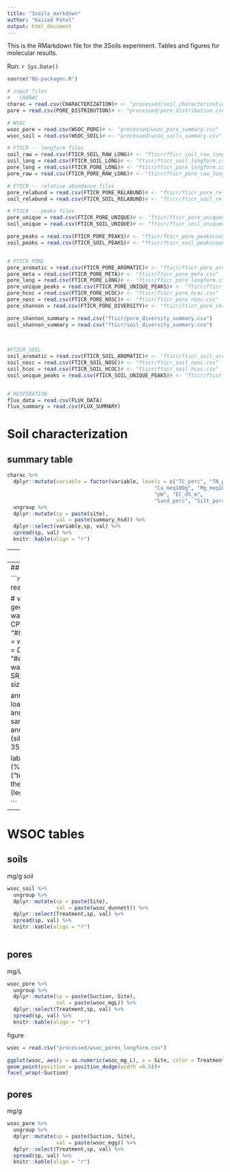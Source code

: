 ```yaml
---
title: "3soils_markdown"
author: "Kaizad Patel"
output: html_document
---
```


This is the RMarkdown file for the 3Soils experiment. Tables and figures for molecular results.

Run: `r Sys.Date()`


```r
source("0b-packages.R")

# input files
#   CHARAC
charac = read.csv(CHARACTERIZATION)# <- "processed/soil_characterization.csv"
pore = read.csv(PORE_DISTRIBUTION)# <- "processed/pore_distribution.csv"

# WSOC
wsoc_pore = read.csv(WSOC_PORE)# <- "processed/wsoc_pore_summary.csv"
wsoc_soil = read.csv(WSOC_SOIL)# <- "processed/wsoc_soils_summary.csv"

# FTICR -- longform files
soil_raw = read.csv(FTICR_SOIL_RAW_LONG)# <- "fticr/fticr_soil_raw_longform.csv"
soil_long = read.csv(FTICR_SOIL_LONG)# <- "fticr/fticr_soil_longform.csv"
pore_long = read.csv(FTICR_PORE_LONG)# <- "fticr/fticr_pore_longform.csv"
pore_raw = read.csv(FTICR_PORE_RAW_LONG)# <- "fticr/fticr_pore_raw_longform.csv"

# FTICR -- relative abundance files
pore_relabund = read.csv(FTICR_PORE_RELABUND)# <- "fticr/fticr_pore_relabundance_groups2_hsd.csv"
soil_relabund = read.csv(FTICR_SOIL_RELABUND)# <- "fticr/fticr_soil_relabundance_hsd.csv"

# FTICR -- peaks files
pore_unique = read.csv(FTICR_PORE_UNIQUE)# <- "fticr/fticr_pore_uniquemolecules.csv"
soil_unique = read.csv(FTICR_SOIL_UNIQUE)# <- "fticr/fticr_soil_uniquemolecules.csv" 

pore_peaks = read.csv(FTICR_PORE_PEAKS)# <- "fticr/fticr_pore_peakscount.csv"
soil_peaks = read.csv(FTICR_SOIL_PEAKS)# <- "fticr/fticr_soil_peakscount.csv"


# FTICR_PORE
pore_aromatic = read.csv(FTICR_PORE_AROMATIC)# <- "fticr/fticr_pore_aromatic_counts.csv"
pore_meta = read.csv(FTICR_PORE_META)# <- "fticr/fticr_pore_meta.csv"
pore_long = read.csv(FTICR_PORE_LONG)# <- "fticr/fticr_pore_longform.csv"
pore_unique_peaks = read.csv(FTICR_PORE_UNIQUE_PEAKS)# <- "fticr/fticr_pore_unique_peakscount.csv"
pore_hcoc = read.csv(FTICR_PORE_HCOC)# <- "fticr/fticr_pore_hcoc.csv"
pore_nosc = read.csv(FTICR_PORE_NOSC)# <- "fticr/fticr_pore_nosc.csv"
pore_shannon = read.csv(FTICR_PORE_DIVERSITY)# <- "fticr/fticr_pore_shannondiversity.csv"

pore_shannon_summary = read.csv("fticr/pore_diversity_summary.csv")
soil_shannon_summary = read.csv("fticr/soil_diversity_summary.csv")

  
  
#FTICR_SOIL
soil_aromatic = read.csv(FTICR_SOIL_AROMATIC)# <- "fticr/fticr_soil_aromatic_counts.csv"
soil_nosc = read.csv(FTICR_SOIL_NOSC)# <- "fticr/fticr_soil_nosc.csv"
soil_hcoc = read.csv(FTICR_SOIL_HCOC)# <- "fticr/fticr_soil_hcoc.csv"
soil_unique_peaks = read.csv(FTICR_SOIL_UNIQUE_PEAKS)# <- "fticr/fticr_soil_unique_peakscount.csv"


# RESPIRATION
flux_data = read.csv(FLUX_DATA)
flux_summary = read.csv(FLUX_SUMMARY)
```
# Soil characterization
## summary table
```r
charac %>% 
  dplyr::mutate(variable = factor(variable, levels = c("TC_perc", "TN_perc", "TOC_perc", "WSOC_mg_g",
                                                "Ca_meq100g", "Mg_meq100g",
                                                "pH", "EC_dS_m", 
                                                "Sand_perc", "Silt_perc", "Clay_perc"))) %>% 
  ungroup %>% 
  dplyr::mutate(sp = paste(site),
                val = paste(summary_hsd)) %>% 
  dplyr::select(variable,sp, val) %>% 
  spread(sp, val) %>% 
  knitr::kable(align = "r")
```
---
## pore distribution
```r
 ggplot(pore,aes(x = pore_size, y=freq,color = site))+
  geom_line(size = 1)+
  scale_color_brewer(palette = "Set2")+
  #geom_density(adjust=0.5)+
  
  labs (y = expression (bold ("distribution, %"),
                        x = expression (bold ("pore size" ))))+
  theme_bw()+
  theme_kp()
```

summary
```r
pore_size = read.csv("processed/pore_size_perc_freq2.csv")

pore_size_summary = 
  pore_size %>% 
# make new bins
  dplyr::mutate(bins_um = case_when(pore_size==0 ~ "<100",
                                    pore_size>0&pore_size<1000~as.character(pore_size+100),
                                    pore_size>=1000&pore_size<2000 ~ "1000-2000",
                                    pore_size>=2000&pore_size<3000 ~ "2000-3000",
                                    pore_size>=3000&pore_size<4000 ~ "3000-4000")) %>% 
  group_by(bins_um) %>% 
  dplyr::summarise(CPCRW = round(sum(cpcrw),2),
                   DWP = round(sum(dwp),2),
                   SR = round(sum(sr),2)) %>% 
  knitr::kable()
  





```

---
## water retention curves

```r

water_retention = read_excel("data/water_retention.xlsx")

# van genuchten plots
ggplot()+
  geom_line(data = water_retention,aes(x = Tension_c, y = CPCRW_water_VG*100), color = "#950000", size=1)+
  geom_line(data = water_retention,aes(x = Tension_d, y = DWP_water_VG*100), color = "#e6ab00", size=1)+
  geom_line(data = water_retention,aes(x = Tension_s, y = SR_water_VG*100), color = "#008cff", size=1)+
  
  annotate("text", label = "Alaska \n (silt loam)", x = 30, y = 20,size=4)+ 
  annotate("text", label = "Florida \n (fine sand)", x = 15, y = 4, size=4)+ 
  annotate("text", label = "Washington \n(silty clay loam)", x = 40, y = 35,size=4)+ 
  
  labs (y = expression (bold ("moisture (% v/v)")),
        x = expression (bold ("tension, kPa" )))+
  ylim(0,60)+
  theme_bw()+
  theme_kp()+
  theme (legend.position = "none")

```

---

# WSOC tables  
## soils
mg/g soil
```r
wsoc_soil %>% 
  ungroup %>% 
  dplyr::mutate(sp = paste(Site),
                val = paste(wsoc_dunnett)) %>% 
  dplyr::select(Treatment,sp, val) %>% 
  spread(sp, val) %>% 
  knitr::kable(align = "r")
  
```

## pores
mg/L
```r
wsoc_pore %>% 
  ungroup %>% 
  dplyr::mutate(sp = paste(Suction, Site),
                val = paste(wsoc_mgL)) %>% 
  dplyr::select(Treatment,sp, val) %>% 
  spread(sp, val) %>% 
  knitr::kable(align = "r")
```

figure
```r
wsoc = read.csv("processed/wsoc_pores_longform.csv")

ggplot(wsoc, aes(y = as.numeric(wsoc_mg_L), x = Site, color = Treatment))+
geom_point(position = position_dodge(width =0.5))+
facet_wrap(~Suction)
```


## pores
mg/g
```r
wsoc_pore %>% 
  ungroup %>% 
  dplyr::mutate(sp = paste(Suction, Site),
                val = paste(wsoc_mgg)) %>% 
  dplyr::select(Treatment,sp, val) %>% 
  spread(sp, val) %>% 
  knitr::kable(align = "r")
```


